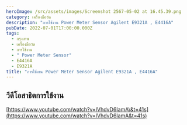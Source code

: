 ```yaml
---
heroImage: /src/assets/images/Screenshot 2567-05-02 at 16.45.39.png
category: เครื่องมือวัด
description: "การใช้งาน Power Meter Sensor Agilent E9321A , E4416A"
pubDate: 2022-07-01T17:00:00.000Z
tags:
  - กรุงเทพ
  - เครื่องมือวัด
  - การใช้งาน
  - " Power Meter Sensor"
  - E4416A
  - E9321A
title: "การใช้งาน Power Meter Sensor Agilent E9321A , E4416A"
---
```


## วีดีโอสาธิตการใช้งาน

[https://www.youtube.com/watch?v=lVhdvD6IamA\&t=41s](https://www.youtube.com/watch?v=lVhdvD6IamA&t=41s)
